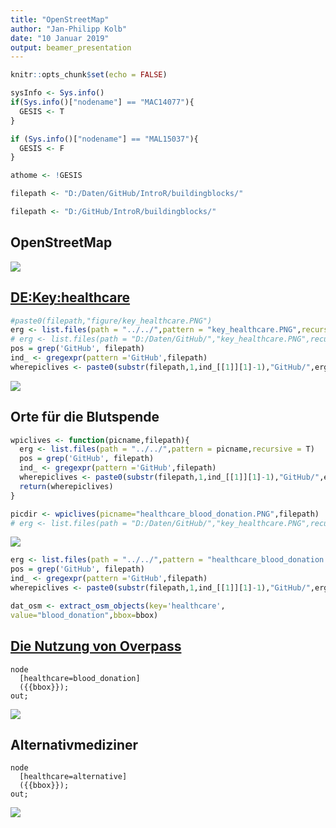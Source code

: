 ```yaml
---
title: "OpenStreetMap"
author: "Jan-Philipp Kolb"
date: "10 Januar 2019"
output: beamer_presentation
---
```


```r
knitr::opts_chunk$set(echo = FALSE)
```

```r
sysInfo <- Sys.info()
if(Sys.info()["nodename"] == "MAC14077"){
  GESIS <- T
}

if (Sys.info()["nodename"] == "MAL15037"){
  GESIS <- F
}

athome <- !GESIS
```


```r
filepath <- "D:/Daten/GitHub/IntroR/buildingblocks/"
```

```r
filepath <- "D:/GitHub/IntroR/buildingblocks/"
```


## OpenStreetMap

![](`r paste0(filepath,"figure/Openstreetmap_logo.svg.png")`)

<!--
OpenStreetMap + medicine

https://journals.plos.org/plosmedicine/article/figure?id=10.1371/journal.pmed.1002460.g001

OpenStreetMap + geohealth

http://jiscg3.blogspot.com/2011/08/open-geo-health-workshop.html
-->

## [DE:Key:healthcare](https://wiki.openstreetmap.org/wiki/DE:Key:healthcare)

```r
#paste0(filepath,"figure/key_healthcare.PNG")
erg <- list.files(path = "../../",pattern = "key_healthcare.PNG",recursive = T)
# erg <- list.files(path = "D:/Daten/GitHub/","key_healthcare.PNG",recursive = T)
pos = grep('GitHub', filepath)
ind_ <- gregexpr(pattern ='GitHub',filepath)
wherepiclives <- paste0(substr(filepath,1,ind_[[1]][1]-1),"GitHub/",erg)
```

<!--
-->

![](`r paste0(filepath,"figure/key_healthcare.PNG")`)






## Orte für die Blutspende

```r

wpiclives <- function(picname,filepath){
  erg <- list.files(path = "../../",pattern = picname,recursive = T)
  pos = grep('GitHub', filepath)
  ind_ <- gregexpr(pattern ='GitHub',filepath)
  wherepiclives <- paste0(substr(filepath,1,ind_[[1]][1]-1),"GitHub/",erg)
  return(wherepiclives)
}

picdir <- wpiclives(picname="healthcare_blood_donation.PNG",filepath)
# erg <- list.files(path = "D:/Daten/GitHub/","key_healthcare.PNG",recursive = T)
```

![](`r paste0(filepath,"figure/healthcare_blood_donation.PNG")`)

```r
erg <- list.files(path = "../../",pattern = "healthcare_blood_donation.PNG",recursive = T)
pos = grep('GitHub', filepath)
ind_ <- gregexpr(pattern ='GitHub',filepath)
wherepiclives <- paste0(substr(filepath,1,ind_[[1]][1]-1),"GitHub/",erg)
```


```r
dat_osm <- extract_osm_objects(key='healthcare',
value="blood_donation",bbox=bbox)
```

## [Die Nutzung von Overpass](https://overpass-turbo.eu/)

```
node
  [healthcare=blood_donation]
  ({{bbox}});
out;
```

![](`r paste0(filepath,"figure/blood_donation.PNG")`)

## Alternativmediziner

```
node
  [healthcare=alternative]
  ({{bbox}});
out;
```

![](`r paste0(filepath,"figure/Alternativmediziner_osm.PNG")`)


<!--
https://twitter.com/coraloha/status/1068326799086510080

https://github.com/tim-salabim/mvl/blob/master/logo_script.R#L35

http://www.soest.hawaii.edu/wessel/gshhg/


https://github.com/jmlondon/ptolemy
https://github.com/hypertidy/ceramic
https://github.com/mdsumner/tasmapr/blob/master/README.md
https://atriplex.info/blog/

-->

